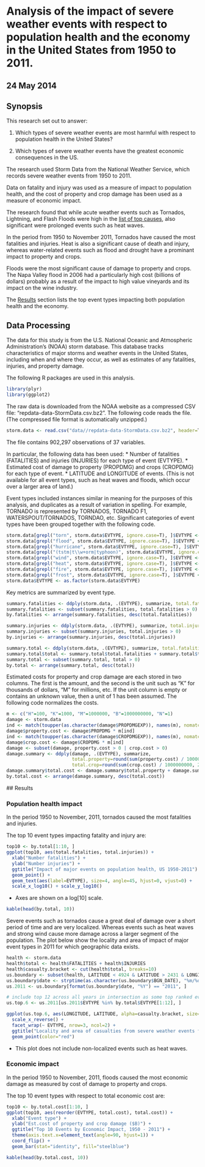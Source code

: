# Analysis of the impact of severe weather events with respect to population health and the economy in the United States from 1950 to 2011.

## 24 May 2014

## Synopsis

This research set out to answer:

1. Which types of severe weather events are most harmful with respect to population health in the United States?

1. Which types of severe weather events have the greatest economic consequences in the US.

The research used Storm Data from the National Weather Service, which records severe weather events from 1950 to 2011.

Data on fatality and injury was used as a measure of impact to population health, and the cost of property and crop damage has been used as a measure of economic impact.

The research found that while acute weather events such as Tornados, Lightning, and Flash Floods were high in the [list of top causes](#top10health), also significant were prolonged events such as heat waves.

In the period from 1950 to November 2011, Tornados have caused the most fatalities and injuries. Heat is also a significant cause of death and injury, whereas water-related events such as flood and drought have a prominant impact to property and crops.

Floods were the most significant cause of damage to property and crops. The Napa Valley flood in 2006 had a particularly high cost (billions of dollars) probably as a result of the impact to high value vineyards and its impact on the wine industry.

The [Results](#results) section lists the top event types impacting both population health and the economy.

## Data Processing

The data for this study is from  the U.S. National Oceanic and Atmospheric Administration's (NOAA) storm database. This database tracks characteristics of major storms and weather events in the United States, including when and where they occur, as well as estimates of any fatalities, injuries, and property damage.

The following R packages are used in this analysis.

```r
library(plyr)
library(ggplot2)
```

The raw data is downloaded from the NOAA website as a compressed CSV file: "repdata-data-StormData.csv.bz2". The following code reads the file. (The compressed file format is automatically unzipped.)

```r
storm.data <- read.csv("data//repdata-data-StormData.csv.bz2", header=T, nrows=902298, stringsAsFactors=F)
```

The file contains 902,297 observations of 37 variables.

In particular, the following data has been used:
* Number of fatalities (FATALITIES) and injuries (INJURIES) for each type of event (EVTYPE).
* Estimated cost of damage to property (PROPDMG) and crops (CROPDMG) for each type of event.
* LATITUDE and LONGITUDE of events. (This is not available for all event types, such as heat waves and floods, which occur over a larger area of land.)

Event types included instances similar in meaning for the purposes of this analysis, and duplicates as a result of variation in spelling. For example, TORNADO is represented by TORNADOS, TORNADO F1, WATERSPOUT/TORNADOS, TORNDAO, etc. Significant categories of event types have been grouped together with the following code.

```r
storm.data[grepl("torn", storm.data$EVTYPE, ignore.case=T), ]$EVTYPE <- "TORNADO"
storm.data[grepl("flood", storm.data$EVTYPE, ignore.case=T), ]$EVTYPE <- "FLOOD"
storm.data[grepl("hurricane", storm.data$EVTYPE, ignore.case=T), ]$EVTYPE <- "HURRICANE"
storm.data[grepl("(tstm|t\\w+orm|typhoon)", storm.data$EVTYPE, ignore.case=T), ]$EVTYPE <- "THUNDERSTORM"
storm.data[grepl("wind", storm.data$EVTYPE, ignore.case=T), ]$EVTYPE <- "WINDS"
storm.data[grepl("heat", storm.data$EVTYPE, ignore.case=T), ]$EVTYPE <- "HEAT"
storm.data[grepl("fire", storm.data$EVTYPE, ignore.case=T), ]$EVTYPE <- "FIRE"
storm.data[grepl("frost", storm.data$EVTYPE, ignore.case=T), ]$EVTYPE <- "FROST"
storm.data$EVTYPE <- as.factor(storm.data$EVTYPE)
```

Key metrics are summarized by event type.

```r
summary.fatalities <- ddply(storm.data, .(EVTYPE), summarize, total.fatalities=sum(FATALITIES))
summary.fatalities <- subset(summary.fatalities, total.fatalities > 0)
by.fatalities <- arrange(summary.fatalities, desc(total.fatalities))

summary.injuries <- ddply(storm.data, .(EVTYPE), summarize, total.injuries=sum(INJURIES))
summary.injuries <- subset(summary.injuries, total.injuries > 0)
by.injuries <- arrange(summary.injuries, desc(total.injuries))

summary.total <- ddply(storm.data, .(EVTYPE), summarize, total.fatalities=sum(FATALITIES), total.injuries=sum(INJURIES))
summary.total$total <- summary.total$total.fatalities + summary.total$total.injuries
summary.total <- subset(summary.total, total > 0)
by.total <- arrange(summary.total, desc(total))
```

Estimated costs for property and crop damage are each stored in two columns. The first is the amount, and the second is the unit such as "K" for thousands of dollars, "M" for millions, etc. If the unit column is empty or contains an unknown value, then a unit of 1 has been assumed. The following code normalizes the costs.

```r
m <- c("H"=100, "K"=1000, "M"=1000000, "B"=1000000000, "N"=1)
damage <- storm.data
ind <- match(toupper(as.character(damage$PROPDMGEXP)), names(m), nomatch=5)
damage$property.cost <- damage$PROPDMG * m[ind]
ind <- match(toupper(as.character(damage$CROPDMGEXP)), names(m), nomatch=5)
damage$crop.cost <- damage$CROPDMG * m[ind]
damage <- subset(damage, property.cost > 0 | crop.cost > 0)
damage.summary <- ddply(damage, .(EVTYPE), summarize,
                        total.property=round(sum(property.cost) / 1000000000, 2),
                        total.crop=round(sum(crop.cost) / 1000000000, 2))
damage.summary$total.cost <- damage.summary$total.property + damage.summary$total.crop
by.total.cost <- arrange(damage.summary, desc(total.cost))
```

<a name="results"></a>
## Results

### Population health impact

In the period 1950 to November, 2011, tornados caused the most fatalities and injuries.

The top 10 event types impacting fatality and injury are:

```r
top10 <- by.total[1:10, ]
ggplot(top10, aes(total.fatalities, total.injuries)) +
  xlab("Number fatalities") +
  ylab("Number injuries") +
  ggtitle("Impact of major events on population health, US 1950-2011") +
  geom_point() +
  geom_text(aes(label=EVTYPE), size=4, angle=45, hjust=0, vjust=0) +
  scale_x_log10() + scale_y_log10()
```
- Axes are shown on a log[10] scale.

<a name="top10health"></a>

```r
kable(head(by.total, 10))
```

Severe events such as tornados cause a great deal of damage over a short period of time and are very localized. Whereas events such as heat waves and strong wind cause more damage across a larger segment of the population. The plot below show the locality and area of impact of major event types in 2011 for which geographic data exists.

```r
health <- storm.data
health$total <- health$FATALITIES + health$INJURIES
health$casualty.bracket <- cut(health$total, breaks=10)
us.boundary <- subset(health, LATITUDE < 4924 & LATITUDE > 2431 & LONGITUDE > 6657 & LONGITUDE <  12446)
us.boundary$date <- strptime(as.character(us.boundary$BGN_DATE), "%m/%d/%Y %H:%M:%S")
us.2011 <- us.boundary[format(us.boundary$date, "%Y") == "2011", ]

# include top 12 across all years in intersection as some top ranked event types do not have geo data points
us.top.6 <- us.2011[us.2011$EVTYPE %in% by.total$EVTYPE[1:12], ]

ggplot(us.top.6, aes(LONGITUDE, LATITUDE, alpha=casualty.bracket, size=casualty.bracket)) +
  scale_x_reverse() +
  facet_wrap(~ EVTYPE, nrow=3, ncol=2) +
  ggtitle("Locality and area of casualties from severe weather events for 2011") +
  geom_point(color="red")
```

* This plot does not include non-localized events such as heat waves.


### Economic impact

In the period 1950 to November, 2011, floods caused the most economic damage as measured by cost of damage to property and crops.

The top 10 event types with respect to total economic cost are:

```r
top10 <- by.total.cost[1:10, ]
ggplot(top10, aes(reorder(EVTYPE, total.cost), total.cost)) +
  xlab("Event type") +
  ylab("Est.cost of property and crop damage ($B)") +
  ggtitle("Top 10 Events by Economic Impact, 1950 - 2011") +
  theme(axis.text.x=element_text(angle=90, hjust=1)) +
  coord_flip() +
  geom_bar(stat="identity", fill="steelblue")
```

```r
kable(head(by.total.cost, 10))
```
